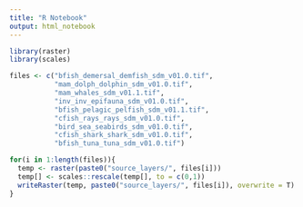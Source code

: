 ```yaml
---
title: "R Notebook"
output: html_notebook
---
```



```r
library(raster)
library(scales)
```

```r
files <- c("bfish_demersal_demfish_sdm_v01.0.tif", 
           "mam_dolph_dolphin_sdm_v01.0.tif", 
           "mam_whales_sdm_v01.1.tif",
           "inv_inv_epifauna_sdm_v01.0.tif", 
           "bfish_pelagic_pelfish_sdm_v01.1.tif", 
           "cfish_rays_rays_sdm_v01.0.tif",
           "bird_sea_seabirds_sdm_v01.0.tif", 
           "cfish_shark_shark_sdm_v01.0.tif", 
           "bfish_tuna_tuna_sdm_v01.0.tif")
```

```r
for(i in 1:length(files)){
  temp <- raster(paste0("source_layers/", files[i]))
  temp[] <- scales::rescale(temp[], to = c(0,1))
  writeRaster(temp, paste0("source_layers/", files[i]), overwrite = T)
}
```

